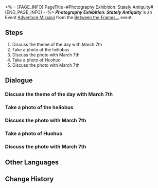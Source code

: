 <%-- [PAGE_INFO]
PageTitle=#Photography Exhibition: Stately Antiquity#
[END_PAGE_INFO] --%>
{{Stub|Dialogue.}}
{{Mission Infobox
|id            = 8027205
|title         = 
|image         = <!--Mission Photography Exhibition Stately Antiquity.png-->
|type          = Adventure
|event_name    = Between the Frames...
|chapter       = 
|requirements  = {{subst:void|<!--Unknown: {"Type":"Manual"}-->}}
|summary       = <!--official mission summary from Fate's Atlas-->
|characters    = Huohuo; March 7th; March 7th & (Trailblazer); Tail; Trailblazer
|startLocation = [[The Xianzhou Luofu]] - [[The Shackling Prison]]
|world         = The Xianzhou Luofu
|area          = The Shackling Prison
|prev          = 
|next          = 
|rewards       = Stellar Jade*60; Traveler's Guide*4; Dynamic Outlining*3; Credit*30,000
}}
'''''Photography Exhibition: Stately Antiquity''''' is an Event [[Adventure Mission]] from the [[Between the Frames...]] event.

==Steps==
# Discuss the theme of the day with March 7th
# Take a photo of the heliobus
# Discuss the photo with March 7th
# Take a photo of Huohuo
# Discuss the photo with March 7th

<!--
==Gameplay Notes==

--><!--
==Trial Character==

-->
==Dialogue==
{{Stub Dialogue}}
===Discuss the theme of the day with March 7th{{subst:void|<!--802720501-->}}===
{{Mission Description|type=adventure|location=The Shackling Prison|March 7th seems to have a new inspiration. Discuss the Photography Task of the day with her.}}
{{Dialogue Start}}
:{{tx}}
{{Dialogue End}}

===Take a photo of the heliobus{{subst:void|<!--802720502-->}}===
{{Mission Description|type=adventure|location=The Shackling Prison|update|To complete the daily tasks and compete for the final prize, you, as a photography assistant, accompanied March 7th on a photography journey.<br />Take a photo based on the photography inspiration.}}
{{Dialogue Start}}
:{{tx}}
{{Dialogue End}}

===Discuss the photo with March 7th{{subst:void|<!--802720503-->}}===
{{Mission Description|type=adventure|location=The Shackling Prison|update|With the photography session wrapped up, have a chat with March 7th about this work}}
{{Dialogue Start}}
:{{tx}}
{{Dialogue End}}

===Take a photo of Huohuo{{subst:void|<!--802720504-->}}===
{{Mission Description|type=adventure|location=The Shackling Prison|update|What would Huohuo look like in the "Camereidoscope"? Try the effects of the "Camereidoscope" with Huohuo as your model}}
{{Dialogue Start}}
:{{tx}}
{{Mission Description|type=adventure|location=The Shackling Prison|update|To complete the daily tasks and compete for the final prize, you, as a photography assistant, accompanied March 7th on a photography journey.<br />Take a photo based on the photography inspiration.}}
{{Dialogue End}}

===Discuss the photo with March 7th{{subst:void|<!--802720507-->}}===
{{Mission Description|type=adventure|location=The Shackling Prison|update|With the photography session wrapped up, have a chat with March 7th about this work}}
{{Dialogue Start}}
:{{tx}}
{{Dialogue End}}

==Other Languages==
{{Other Languages
|en   = Photography Exhibition: Stately Antiquity
|zhs  = 摄影展览•古都雅韵
|zht  = 攝影展覽•古都雅韻
|ja   = フォトコンテスト・雅な古都
|ko   = 사진 콘테스트•옛 도읍의 운치
|es   = Exposición de fotografía: la elegancia de la antigua ciudad
|fr   = Exposition photo&nbsp;: Raffinement du passé
|ru   = Выставка фотографий: Изящество древности
|th   = นิทรรศการภาพถ่าย: ความสง่าแห่งเมืองโบราณ
|vi   = Triển Lãm Nhiếp Ảnh-Thành Cổ Thanh Lịch
|de   = Fotoausstellung: Eleganz der alten Stadt
|id   = Pameran Fotografi: Pesona Kota Tua
|pt   = Exibição de Fotografia: Antiguidade Imponente
}}

==Change History==
{{Change History|2.7}}
